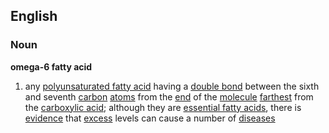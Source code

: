 ==English==
===Noun===
{{wikipedia}}
'''omega-6 fatty acid'''
#{{chemistry}} any [[polyunsaturated fatty acid]] having a [[double bond]] between the sixth and seventh [[carbon]] [[atom]]s from the [[end]] of the [[molecule]] [[farthest]] from the [[carboxylic acid]]; although they are [[essential fatty acid]]s, there is [[evidence]] that [[excess]] levels can cause a number of [[disease]]s